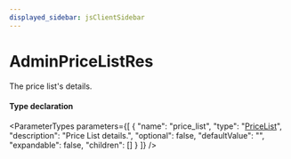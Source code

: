 ```yaml
---
displayed_sidebar: jsClientSidebar
---
```



# AdminPriceListRes

The price list's details.

#### Type declaration

<ParameterTypes parameters={[
  {
    "name": "price_list",
    "type": "[PriceList](../classes/internal.PriceList.mdx)",
    "description": "Price List details.",
    "optional": false,
    "defaultValue": "",
    "expandable": false,
    "children": []
  }
]} />
